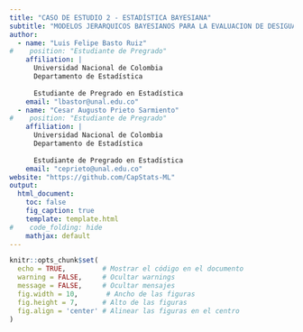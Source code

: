 ```yaml
---
title: "CASO DE ESTUDIO 2 - ESTADÍSTICA BAYESIANA"
subtitle: "MODELOS JERARQUICOS BAYESIANOS PARA LA EVALUACION DE DESIGUALDADES TERRITORIALES EN EL PUNTAJE GLOBAL DE LA PRUEBA SABER 11 EN COLOMBIA"
author:
  - name: "Luis Felipe Basto Ruiz"
#    position: "Estudiante de Pregrado"
    affiliation: |
      Universidad Nacional de Colombia  
      Departamento de Estadística
      
      Estudiante de Pregrado en Estadística
    email: "lbastor@unal.edu.co"
  - name: "Cesar Augusto Prieto Sarmiento"
#    position: "Estudiante de Pregrado"
    affiliation: |
      Universidad Nacional de Colombia  
      Departamento de Estadística
      
      Estudiante de Pregrado en Estadística
    email: "ceprieto@unal.edu.co"
website: "https://github.com/CapStats-ML"
output:
  html_document:
    toc: false
    fig_caption: true
    template: template.html
#    code_folding: hide
    mathjax: default
---
```



```r
knitr::opts_chunk$set(
  echo = TRUE,         # Mostrar el código en el documento
  warning = FALSE,     # Ocultar warnings
  message = FALSE,     # Ocultar mensajes
  fig.width = 10,       # Ancho de las figuras
  fig.height = 7,      # Alto de las figuras
  fig.align = 'center' # Alinear las figuras en el centro
)
```

